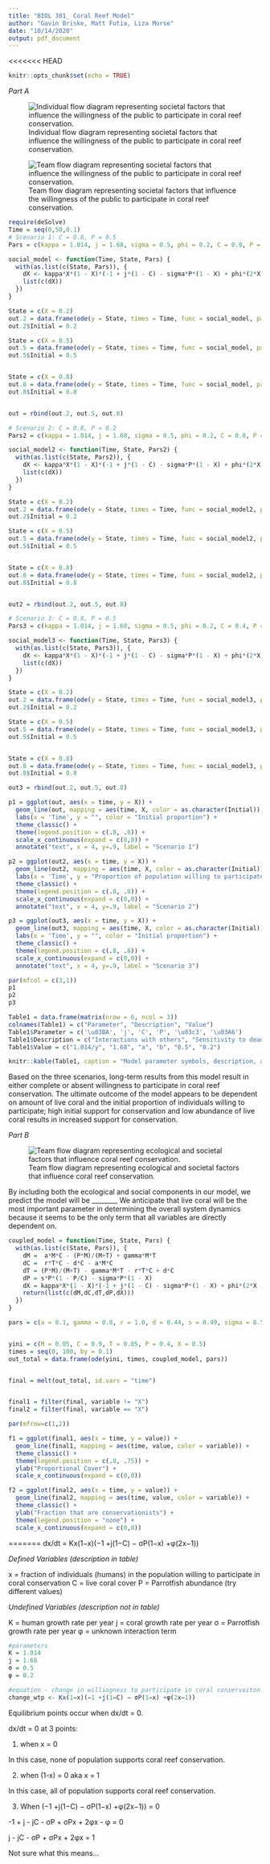 ```yaml
---
title: "BIOL 381_ Coral Reef Model"
author: "Gavin Briske, Matt Futia, Liza Morse"
date: "10/14/2020"
output: pdf_document
---
```


<<<<<<< HEAD
```r
knitr::opts_chunk$set(echo = TRUE)
```

*Part A*

![Individual flow diagram representing societal factors that influence the willingness of the public to participate in coral reef conservation.](C:/Users/mttft/Desktop/UVM/UVM Courses/Quant Reasoning/Coral_Reef_Model/SimpleModel_Futia.png)


![Team flow diagram representing societal factors that influence the willingness of the public to participate in coral reef conservation.](C:/Users/mttft/Desktop/UVM/UVM Courses/Quant Reasoning/Coral_Reef_Model/Case Study Flow Chart.png)



```r
require(deSolve)
Time = seq(0,50,0.1)
# Scenario 1: C = 0.8, P = 0.5
Pars = c(kappa = 1.014, j = 1.68, sigma = 0.5, phi = 0.2, C = 0.8, P = 0.5)

social_model <- function(Time, State, Pars) {
  with(as.list(c(State, Pars)), {
    dX <- kappa*X*(1 - X)*(-1 + j*(1 - C) - sigma*P*(1 - X) + phi*(2*X - 1))
    list(c(dX))
  })
}

State = c(X = 0.2)
out.2 = data.frame(ode(y = State, times = Time, func = social_model, parms = Pars))
out.2$Initial = 0.2

State = c(X = 0.5)
out.5 = data.frame(ode(y = State, times = Time, func = social_model, parms = Pars))
out.5$Initial = 0.5


State = c(X = 0.8)
out.8 = data.frame(ode(y = State, times = Time, func = social_model, parms = Pars))
out.8$Initial = 0.8


out = rbind(out.2, out.5, out.8)

# Scenario 2: C = 0.8, P = 0.2
Pars2 = c(kappa = 1.014, j = 1.68, sigma = 0.5, phi = 0.2, C = 0.8, P = 0.2)

social_model2 <- function(Time, State, Pars2) {
  with(as.list(c(State, Pars2)), {
    dX <- kappa*X*(1 - X)*(-1 + j*(1 - C) - sigma*P*(1 - X) + phi*(2*X - 1))
    list(c(dX))
  })
}

State = c(X = 0.2)
out.2 = data.frame(ode(y = State, times = Time, func = social_model2, parms = Pars2))
out.2$Initial = 0.2

State = c(X = 0.5)
out.5 = data.frame(ode(y = State, times = Time, func = social_model2, parms = Pars2))
out.5$Initial = 0.5


State = c(X = 0.8)
out.8 = data.frame(ode(y = State, times = Time, func = social_model2, parms = Pars2))
out.8$Initial = 0.8


out2 = rbind(out.2, out.5, out.8)

# Scenario 3: C = 0.8, P = 0.5
Pars3 = c(kappa = 1.014, j = 1.68, sigma = 0.5, phi = 0.2, C = 0.4, P = 0.5)

social_model3 <- function(Time, State, Pars3) {
  with(as.list(c(State, Pars3)), {
    dX <- kappa*X*(1 - X)*(-1 + j*(1 - C) - sigma*P*(1 - X) + phi*(2*X - 1))
    list(c(dX))
  })
}

State = c(X = 0.2)
out.2 = data.frame(ode(y = State, times = Time, func = social_model3, parms = Pars3))
out.2$Initial = 0.2

State = c(X = 0.5)
out.5 = data.frame(ode(y = State, times = Time, func = social_model3, parms = Pars3))
out.5$Initial = 0.5


State = c(X = 0.8)
out.8 = data.frame(ode(y = State, times = Time, func = social_model3, parms = Pars3))
out.8$Initial = 0.8

out3 = rbind(out.2, out.5, out.8)

p1 = ggplot(out, aes(x = time, y = X)) +
  geom_line(out, mapping = aes(time, X, color = as.character(Initial)), size = 1.5) +
  labs(x = 'Time', y = "", color = "Initial proportion") +
  theme_classic() +
  theme(legend.position = c(.8, .8)) +
  scale_x_continuous(expand = c(0,0)) +
  annotate("text", x = 4, y=.9, label = "Scenario 1")

p2 = ggplot(out2, aes(x = time, y = X)) +
  geom_line(out2, mapping = aes(time, X, color = as.character(Initial)), size = 1.5) +
  labs(x = 'Time', y = "Proportion of population willing to participate in conservation", color = "Initial proportion") +
  theme_classic() +
  theme(legend.position = c(.8, .8)) +
  scale_x_continuous(expand = c(0,0)) +
  annotate("text", x = 4, y=.9, label = "Scenario 2")

p3 = ggplot(out3, aes(x = time, y = X)) +
  geom_line(out3, mapping = aes(time, X, color = as.character(Initial)), size = 1.5) +
  labs(x = 'Time', y = "", color = "Initial proportion") +
  theme_classic() +
  theme(legend.position = c(.8, .8)) +
  scale_x_continuous(expand = c(0,0)) +
  annotate("text", x = 4, y=.9, label = "Scenario 3")
```


```r
par(mfcol = c(3,1))
p1
p2
p3
```


```r
Table1 = data.frame(matrix(nrow = 6, ncol = 3))
colnames(Table1) = c("Parameter", "Description", "Value")
Table1$Parameter = c('\u03BA', 'j', 'C', 'P', '\u03c3', '\u03A6')
Table1$Description = c("Interactions with others", "Sensitivity to dead coral", "Live coral cover", "Parrotfish abundance", "Fishing pressue", "Public pressure")
Table1$Value = c("1.014/y", "1.68", "a", "b", "0.5", "0.2")
```

```r
knitr::kable(Table1, caption = "Model parameter symbols, description, and estimated parameter values.")
``` 

Based on the three scenarios, long-term results from this model result in either complete or absent willingness to participate in coral reef conservation. The ultimate outcome of the model appears to be dependent on amount of live coral and the initial proportion of individuals willing to participate; high initial support for conservation and low abundance of live coral results in increased support for conservation.

*Part B*

![Team flow diagram representing ecological and societal factors that influence coral reef conservation.](C:/Users/mttft/Desktop/UVM/UVM Courses/Quant Reasoning/Coral_Reef_Model/Eco_SocioFlowChart.png)

By including both the ecological and social components in our model, we predict the model will be ________ We anticipate that live coral will be the most important parameter in determining the overall system dynamics because it seems to be the only term that all variables are directly dependent on.

```r
coupled_model = function(Time, State, Pars) {
  with(as.list(c(State, Pars)), {
    dM =  a*M*C - (P*M)/(M+T) + gamma*M*T
    dC =  r*T*C - d*C - a*M*C
    dT = (P*M)/(M+T) - gamma*M*T - r*T*C + d*C
    dP = s*P*(1 - P/C) - sigma*P*(1 - X)
    dX = kappa*X*(1 - X)*(-1 + j*(1 - C) - sigma*P*(1 - X) + phi*(2*X - 1))
    return(list(c(dM,dC,dT,dP,dX)))  
  })
}

pars = c(a = 0.1, gamma = 0.8, r = 1.0, d = 0.44, s = 0.49, sigma = 0.5, kappa= 1.014, j=1.68, sigma = 0.5, phi = 0.2)


yini = c(M = 0.05, C = 0.9, T = 0.05, P = 0.4, X = 0.5)
times = seq(0, 100, by = 0.1)
out_total = data.frame(ode(yini, times, coupled_model, pars))


final = melt(out_total, id.vars = "time")


final1 = filter(final, variable != "X")
final2 = filter(final, variable == "X")

par(mfrow=c(1,2))

f1 = ggplot(final1, aes(x = time, y = value)) +
  geom_line(final1, mapping = aes(time, value, color = variable)) +
  theme_classic() +
  theme(legend.position = c(.8, .75)) +
  ylab("Proportional Cover") +
  scale_x_continuous(expand = c(0,0))

f2 = ggplot(final2, aes(x = time, y = value)) +
  geom_line(final2, mapping = aes(time, value, color = variable)) +
  theme_classic() +
  ylab("Fraction that are conservationists") +
  theme(legend.position = "none") +
  scale_x_continuous(expand = c(0,0))
```

=======
dx/dt = Kx(1−x)(−1 +j(1−C) − σP(1−x) +φ(2x−1))

*Defined Variables (description in table)*

x = fraction of individuals (humans) in the population willing to participate in coral conservation
C = live coral cover 
P = Parrotfish abundance (try different values)

*Undefined Variables (description not in table)*

K = human growth rate per year
j = coral growth rate per year
σ = Parrotfish growth rate per year
φ = unknown interaction term

```r
#parameters
K = 1.014
j = 1.68
σ = 0.5
φ = 0.2

#equation - change in willingness to participate in coral conservaiton
change_wtp <- Kx(1−x)(−1 +j(1−C) − σP(1−x) +φ(2x−1))


```

Equilibrium points occur when dx/dt = 0. 

dx/dt = 0 at 3 points:

1) when x = 0

In this case, none of population supports coral reef conservation.

2) when (1-x) = 0 aka x = 1

In this case, all of population supports coral reef conservation.

3) When (−1 +j(1−C) − σP(1−x) +φ(2x−1)) = 0

-1 + j - jC - σP + σPx + 2φx - φ = 0

j - jC - σP + σPx + 2φx = 1

Not sure what this means...

